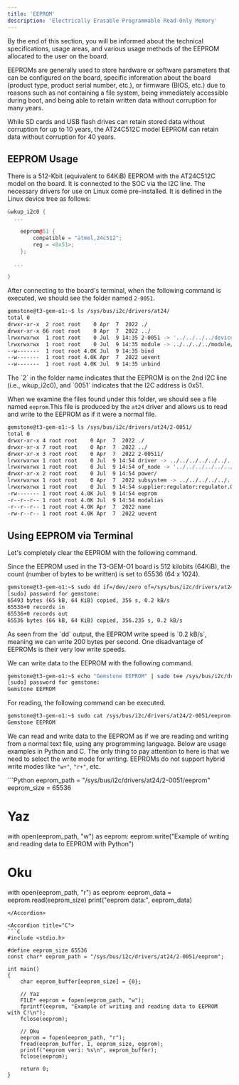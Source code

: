 ```yaml
---
title: 'EEPROM'
description: 'Electrically Erasable Programmable Read-Only Memory'
---
```


<Tip>
By the end of this section, you will be informed about the technical specifications, usage areas, and various usage methods of the EEPROM allocated to the user on the board. 
</Tip>

EEPROMs are generally used to store hardware or software parameters that can be configured on the board, specific information about the board (product type, product serial number, etc.), or firmware (BIOS, etc.) due to reasons such as not containing a file system, being immediately 
accessible during boot, and being able  to retain written data without corruption for many years. 

<Note>
While SD cards and USB flash drives can retain stored data without corruption for up to 10 years, the AT24C512C model EEPROM can retain data without corruption for 40 years. 
</Note>

## EEPROM Usage

There is a 512-Kbit (equivalent to 64KiB) EEPROM with the AT24C512C model on the board. It is connected to the SOC via the I2C line. The necessary drivers for use on Linux come pre-installed. It is defined in the Linux device tree as follows:

```c++
&wkup_i2c0 {
  ...

	eeprom@51 {
		compatible = "atmel,24c512";
		reg = <0x51>;
	};

  ...

}
```
After connecting to the board's terminal, when the following command is executed, we should see the folder named `2-0051`.

```bash
gemstone@t3-gem-o1:~$ ls /sys/bus/i2c/drivers/at24/
total 0
drwxr-xr-x  2 root root    0 Apr  7  2022 ./
drwxr-xr-x 66 root root    0 Apr  7  2022 ../
lrwxrwxrwx  1 root root    0 Jul  9 14:35 2-0051 -> '../../../../devices/platform/bus@f0000/bus@f0000:bus@b00000/2b200000.i2c/i2c-2/2-0051'/
lrwxrwxrwx  1 root root    0 Jul  9 14:35 module -> ../../../../module/at24/
--w-------  1 root root 4.0K Jul  9 14:35 bind
--w-------  1 root root 4.0K Apr  7  2022 uevent
--w-------  1 root root 4.0K Jul  9 14:35 unbind
```

<Note>
The `2` in the folder name indicates that the EEPROM is on the 2nd I2C line (i.e., wkup_i2c0), and `0051` indicates that the I2C address is 0x51.
</Note>

When we examine the files found under this folder, we should see a file named `eeprom`.This file is produced by the `at24` driver and allows us to read and write to the EEPROM as if it were a normal file.

```bash
gemstone@t3-gem-o1:~$ ls /sys/bus/i2c/drivers/at24/2-0051/
total 0
drwxr-xr-x 4 root root    0 Apr  7  2022 ./
drwxr-xr-x 7 root root    0 Apr  7  2022 ../
drwxr-xr-x 3 root root    0 Apr  7  2022 2-00511/
lrwxrwxrwx 1 root root    0 Jul  9 14:54 driver -> ../../../../../../../bus/i2c/drivers/at24/
lrwxrwxrwx 1 root root    0 Jul  9 14:54 of_node -> '../../../../../../../firmware/devicetree/base/bus@f0000/bus@b00000/i2c@2b200000/eeprom@51'/
drwxr-xr-x 2 root root    0 Jul  9 14:54 power/
lrwxrwxrwx 1 root root    0 Apr  7  2022 subsystem -> ../../../../../../../bus/i2c/
lrwxrwxrwx 1 root root    0 Jul  9 14:54 supplier:regulator:regulator.0 -> ../../../../../../virtual/devlink/regulator:regulator.0--i2c:2-0051/
-rw------- 1 root root 4.0K Jul  9 14:54 eeprom
-r--r--r-- 1 root root 4.0K Jul  9 14:54 modalias
-r--r--r-- 1 root root 4.0K Apr  7  2022 name
-rw-r--r-- 1 root root 4.0K Apr  7  2022 uevent
```

## Using EEPROM via Terminal

Let's completely clear the EEPROM with the following command.

<Note>
Since the EEPROM used in the T3-GEM-O1 board is 512 kilobits (64KiB), the count (number of bytes to be written) is set to 65536 (64 x 1024).
</Note>

```bash
gemstone@t3-gem-o1:~$ sudo dd if=/dev/zero of=/sys/bus/i2c/drivers/at24/2-0051/eeprom bs=1 count=65536 status=progress
[sudo] password for gemstone: 
65493 bytes (65 kB, 64 KiB) copied, 356 s, 0.2 kB/s
65536+0 records in
65536+0 records out
65536 bytes (66 kB, 64 KiB) copied, 356.235 s, 0.2 kB/s
```

<Note>
As seen from the `dd` output, the EEPROM write speed is `0.2 kB/s`, meaning we can write 200 bytes per second. One disadvantage of EEPROMs is their very low write speeds.
</Note>

We can write data to the EEPROM with the following command.

```bash
gemstone@t3-gem-o1:~$ echo "Gemstone EEPROM" | sudo tee /sys/bus/i2c/drivers/at24/2-0051/eeprom
[sudo] password for gemstone: 
Gemstone EEPROM
```

For reading, the following command can be executed.

```bash
gemstone@t3-gem-o1:~$ sudo cat /sys/bus/i2c/drivers/at24/2-0051/eeprom
Gemstone EEPROM
```

We can read and write data to the EEPROM as if we are reading and writing from a normal text file, using any programming language. Below are usage examples in Python and C. The only thing to pay attention to here is that we need to select the write mode for writing. EEPROMs do not support hybrid write modes like `"w+"`, `"r+"`, etc.

<Accordion title="Python">
```Python
eeprom_path = "/sys/bus/i2c/drivers/at24/2-0051/eeprom"
eeprom_size = 65536

# Yaz
with open(eeprom_path, "w") as eeprom:
    eeprom.write("Example of writing and reading data to EEPROM with Python")

# Oku
with open(eeprom_path, "r") as eeprom:
    eeprom_data = eeprom.read(eeprom_size)
    print("eeprom data:", eeprom_data)
```
</Accordion>

<Accordion title="C">
```C
#include <stdio.h>

#define eeprom_size 65536
const char* eeprom_path = "/sys/bus/i2c/drivers/at24/2-0051/eeprom";

int main()
{
    char eeprom_buffer[eeprom_size] = {0};
    
    // Yaz
    FILE* eeprom = fopen(eeprom_path, "w");
    fprintf(eeprom, "Example of writing and reading data to EEPROM with C!\n");
    fclose(eeprom);
    
    // Oku
    eeprom = fopen(eeprom_path, "r");
    fread(eeprom_buffer, 1, eeprom_size, eeprom);
    printf("eeprom veri: %s\n", eeprom_buffer);
    fclose(eeprom);
    
    return 0;
}
```
</Accordion>
